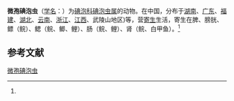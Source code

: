 {{Speciesbox
| name = 微孢碘泡虫
| status = 
| status_system = 
| image = 
| genus = Myxobolus
| species = microsporus
| authority = (Li et Nie, 1973)<ref name='id9472'>{{cite web| url =http://www.bioinfo.cn/db05/BjdwSpecies.php?action=view&id=9472| title =微孢碘泡虫| work =《中国动物物种编目数据库》| publisher =中国科学院微生物研究所| author =中国科学院动物研究所| accessdate =2009-04-16| deadurl =yes| archiveurl =https://web.archive.org/web/20160305044217/http://www.bioinfo.cn/db05/BjdwSpecies.php?action=view&id=9472| archivedate =2016-03-05}}</ref>
}}

'''微孢碘泡虫'''（[[学名|学名]]：{{lang|la|''Myxobolus microsporus''}}）为[[碘泡科|碘泡科]][[碘泡虫属|碘泡虫属]]的动物。在中国，分布于[[湖南|湖南]]、[[广东|广东]]、[[福建|福建]]、[[湖北|湖北]]、[[云南|云南]]、[[浙江|浙江]]、[[江西|江西]]、武陵山地区)等，营[[寄生|寄生]]生活，寄生在脾、膀胱、鳔（鲩）、鳃（鲩、鲫、鲤）、肠（鲩、鲤）、肾（鲩、白甲鱼）。<ref name='id9472'/>

== 参考文献 ==
{{reflist}}

{{Wikispecies|Myxobolus microsporus}}

[[Category:碘泡虫属|微孢碘泡虫]]


{{Cnidarian-stub}}